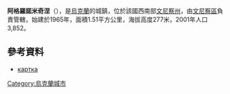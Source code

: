 {{coord|49|11|31|N|28|22|16|E|scale:30000|display=title}}

'''阿格羅諾米奇涅'''（{{lang-uk|Агрономічне}}），是[[烏克蘭|烏克蘭]]的城鎮，位於該國西南部[[文尼察州|文尼察州]]，由[[文尼察區|文尼察區]]負責管轄，始建於1965年，面積1.51平方公里，海拔高度277米，2001年人口3,852。

==參考資料==
*[http://gska2.rada.gov.ua/pls/z7502/A005?rdat1=11.06.2009&rf7571=1533 картка]{{dead link|date=2018年5月 |bot=InternetArchiveBot |fix-attempted=yes }}

{{Ukraine-geo-stub}}
[[Category:烏克蘭城市|Category:烏克蘭城市]]
